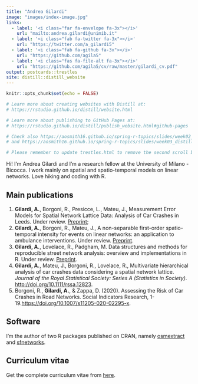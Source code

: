 ```yaml
---
title: "Andrea Gilardi"
image: "images/index-image.jpg"
links:
  - label: '<i class="far fa-envelope fa-3x"></i>'
    url: "mailto:andrea.gilardi@unimib.it"
  - label: '<i class="fab fa-twitter fa-3x"></i>'
    url: "https://twitter.com/a_gilardi5"
  - label: '<i class="fab fa-github fa-3x"></i>'
    url: "https://github.com/agila5"
  - label: '<i class="fas fa-file-alt fa-3x"></i>'
    url: "https://github.com/agila5/cv/raw/master/gilardi_cv.pdf"
output: postcards::trestles
site: distill::distill_website
---
```


```r
knitr::opts_chunk$set(echo = FALSE)

# Learn more about creating websites with Distill at:
# https://rstudio.github.io/distill/website.html

# Learn more about publishing to GitHub Pages at:
# https://rstudio.github.io/distill/publish_website.html#github-pages

# Check also https://aosmith16.github.io/spring-r-topics/slides/week02_distill_websites.html#1
# and https://aosmith16.github.io/spring-r-topics/slides/week03_distill_articles_deploy.html#1

# Please remember to update trestles.html to remove the second scroll bar (i.e. set style="overflow-y: none;")
```

Hi! I'm Andrea Gilardi and I'm a research fellow at the University of Milano - Bicocca. I work mainly on spatial and spatio-temporal models on linear networks. Love hiking and coding with R. 

## Main publications

1. **Gilardi, A.**, Borgoni, R., Presicce, L., Mateu, J., Measurement Error Models for Spatial Network Lattice Data:
Analysis of Car Crashes in Leeds. Under review. [Preprint](https://arxiv.org/pdf/2201.02394.pdf);
1. **Gilardi, A.**, Borgoni, R., Mateu, J., A non-separable first-order spatio-temporal intensity for events on linear networks: an application to ambulance interventions. Under review. [Preprint](https://arxiv.org/abs/2106.00457).
1. **Gilardi, A.**, Lovelace, R., Padgham, M. Data structures and methods for reproducible street network analysis: overview and implementations in R. Under review. [Preprint](https://osf.io/78yub).
1. **Gilardi, A.**, Mateu, J., Borgoni, R., Lovelace, R., Multivariate hierarchical analysis of car crashes data considering a spatial network lattice. *Journal of the Royal Statistical Society: Series A (Statistics in Society)*. [http://doi.org/10.1111/rssa.12823](http://doi.org/10.1111/rssa.12823).
1. Borgoni, R., **Gilardi, A.**, & Zappa, D. (2020). Assessing the Risk of Car Crashes in Road Networks. Social Indicators Research, 1-19.[https://doi.org/10.1007/s11205-020-02295-x](https://doi.org/10.1007/s11205-020-02295-x). 

## Software

I'm the author of two R packages published on CRAN, namely [osmextract](https://cran.r-project.org/package=osmextract) and [sfnetworks](https://cran.r-project.org/package=sfnetworks). 

## Curriculum vitae

Get the complete curriculum vitae from [here](https://github.com/agila5/cv/raw/master/gilardi_cv.pdf).
